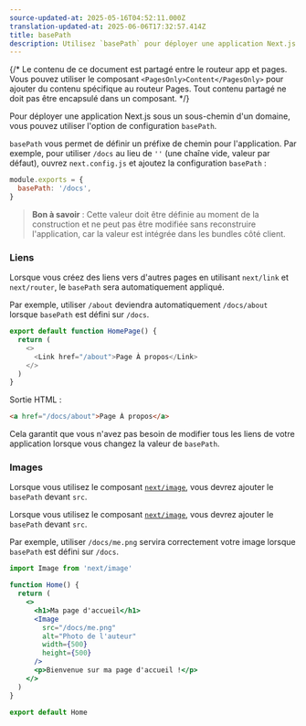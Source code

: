 ```yaml
---
source-updated-at: 2025-05-16T04:52:11.000Z
translation-updated-at: 2025-06-06T17:32:57.414Z
title: basePath
description: Utilisez `basePath` pour déployer une application Next.js sous un sous-chemin d'un domaine.
---
```


{/* Le contenu de ce document est partagé entre le routeur app et pages. Vous pouvez utiliser le composant `<PagesOnly>Content</PagesOnly>` pour ajouter du contenu spécifique au routeur Pages. Tout contenu partagé ne doit pas être encapsulé dans un composant. */}

Pour déployer une application Next.js sous un sous-chemin d'un domaine, vous pouvez utiliser l'option de configuration `basePath`.

`basePath` vous permet de définir un préfixe de chemin pour l'application. Par exemple, pour utiliser `/docs` au lieu de `''` (une chaîne vide, valeur par défaut), ouvrez `next.config.js` et ajoutez la configuration `basePath` :

```js filename="next.config.js"
module.exports = {
  basePath: '/docs',
}
```

> **Bon à savoir** : Cette valeur doit être définie au moment de la construction et ne peut pas être modifiée sans reconstruire l'application, car la valeur est intégrée dans les bundles côté client.

### Liens

Lorsque vous créez des liens vers d'autres pages en utilisant `next/link` et `next/router`, le `basePath` sera automatiquement appliqué.

Par exemple, utiliser `/about` deviendra automatiquement `/docs/about` lorsque `basePath` est défini sur `/docs`.

```js
export default function HomePage() {
  return (
    <>
      <Link href="/about">Page À propos</Link>
    </>
  )
}
```

Sortie HTML :

```html
<a href="/docs/about">Page À propos</a>
```

Cela garantit que vous n'avez pas besoin de modifier tous les liens de votre application lorsque vous changez la valeur de `basePath`.

### Images

<AppOnly>

Lorsque vous utilisez le composant [`next/image`](/docs/app/api-reference/components/image), vous devrez ajouter le `basePath` devant `src`.

</AppOnly>

<PagesOnly>

Lorsque vous utilisez le composant [`next/image`](/docs/pages/api-reference/components/image), vous devrez ajouter le `basePath` devant `src`.

</PagesOnly>

Par exemple, utiliser `/docs/me.png` servira correctement votre image lorsque `basePath` est défini sur `/docs`.

```jsx
import Image from 'next/image'

function Home() {
  return (
    <>
      <h1>Ma page d'accueil</h1>
      <Image
        src="/docs/me.png"
        alt="Photo de l'auteur"
        width={500}
        height={500}
      />
      <p>Bienvenue sur ma page d'accueil !</p>
    </>
  )
}

export default Home
```